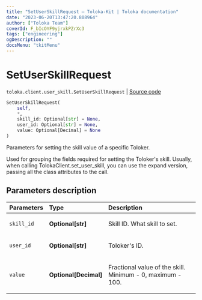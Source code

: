 ```yaml
---
title: "SetUserSkillRequest — Toloka-Kit | Toloka documentation"
date: "2023-06-20T13:47:20.808964"
author: ["Toloka Team"]
coverId: F_bIcOYF9yjrxkPZrXc3
tags: ["engineering"]
ogDescription: ""
docsMenu: "tkitMenu"
---
```


# SetUserSkillRequest

`toloka.client.user_skill.SetUserSkillRequest` | [Source code](https://github.com/Toloka/toloka-kit/blob/v1.2.0/src/client/user_skill.py#L12)

```python
SetUserSkillRequest(
    self,
    *,
    skill_id: Optional[str] = None,
    user_id: Optional[str] = None,
    value: Optional[Decimal] = None
)
```

Parameters for setting the skill value of a specific Toloker.

Used for grouping the fields required for setting the Toloker's skill.
Usually, when calling TolokaClient.set_user_skill, you can use the expand version, passing all the class attributes to the call.

## Parameters description

| Parameters | Type | Description |
| :----------| :----| :-----------|
`skill_id`|**Optional\[str\]**|<p>Skill ID. What skill to set.</p>
`user_id`|**Optional\[str\]**|<p>Toloker's ID.</p>
`value`|**Optional\[Decimal\]**|<p>Fractional value of the skill. Minimum - 0, maximum - 100.</p>